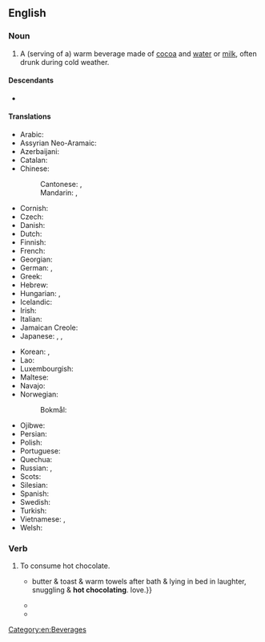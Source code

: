 {{also|hot-chocolate}}
==English==
{{wikipedia}}

===Noun===
{{en-noun|~}}

# A (serving of a) warm beverage made of [[cocoa]] and [[water]] or [[milk]], often drunk during cold weather.
#: {{syn|en|chocolate tea|cocoa|cocoa tea|hot cocoa}}

====Descendants====
* {{desc|fa|هات چاکلت|tr=hât čâklet|bor=1}}

====Translations====
{{trans-top|beverage}}
* Arabic: {{t|ar|شُكُولَاتَة سَاخِنَة|f|tr=šukūlāta sāḵina}}
* Assyrian Neo-Aramaic: {{t|aii|ܟ̰ܝܼܟܵܠܹܬܹܐ ܚܲܡܝܼܡܬܵܐ|f|tr=čīkālētē ḵamīmtā}}
* Azerbaijani: {{t+|az|kakao}}
* Catalan: {{t|ca|xocolata desfeta|f}}
* Chinese:
*: Cantonese: {{t|yue|熱朱古力}}, {{t|yue|热朱古力|tr=jit6 zyu1 gu2-1 lik6-1}}
*: Mandarin: {{t|cmn|熱巧克力}}, {{t|cmn|热巧克力|tr=rè qiǎokèlì}}
* Cornish: {{t|kw|choklet tomm|m}}
* Czech: {{t|cs|horká čokoláda|f}}
* Danish: {{t|da|varm kakao|c}}
* Dutch: {{t|nl|warme choco}}
* Finnish: {{t+|fi|kaakao}}
* French: {{t+|fr|chocolat chaud|m}}
* Georgian: {{t|ka|ცხელი შოკოლადი}}
* German: {{t+|de|Kakao|m}}, {{t|de|heiße Schokolade|f}}
* Greek: {{t|el|ζεστή σοκολάτα}}
* Hebrew: {{t+|he|שוקו|m|tr=shóko}}
* Hungarian: {{t+|hu|forró csokoládé}}, {{t+|hu|kakaó}}
* Icelandic: {{t|is|heitt kakó}}
* Irish: {{t|ga|seacláid the}}
* Italian: {{t|it|cioccolata calda}}
* Jamaican Creole: {{t|jam|chahklit tea}}
* Japanese: {{t+|ja|ココア|tr=kokoa}}, {{t+|ja|ホットチョコレート|tr=hottochokorēto}}, {{t|ja|ホットチョコ|tr=hotto choko}}
{{trans-mid}}
* Korean: {{t|ko|핫초코}}, {{t+|ko|코코아}}
* Lao: {{t|lo|ເລດຮ້ອນ}}
* Luxembourgish: {{t|lb|schockelaskaffi}}
* Maltese: {{t|mt|xarba taċ-ċikkulata|f}}
* Navajo: {{t|nv|gohwééh hashtłʼishí}}
* Norwegian:
*: Bokmål: {{t+|nb|kakao}}
* Ojibwe: {{t|oj|miskwaaboo}}
* Persian: {{t+|fa|شکلات داغ|tr=šukulât-e dâğ}}
* Polish: {{t|pl|gorąca czekolada}}
* Portuguese: {{t+|pt|chocolate quente|m}}
* Quechua: {{t|qu|kakawa upyana}}
* Russian: {{t|ru|горя́чий шокола́д|m}}, {{t+|ru|кака́о|n}}
* Scots: {{t|sco|het chocolate}}
* Silesian: {{t|szl|gorko szekulada}}
* Spanish: {{t+|es|chocolate|m}}
* Swedish: {{t+|sv|varm choklad}}
* Turkish: {{t|tr|sıcak çikolata}}
* Vietnamese: {{t|vi|nước sôcôla}}, {{t|vi|sôcôla nóng}}
* Welsh: {{t|cy|siocled poeth|m}}
{{trans-bottom}}

===Verb===
{{en-verb}}

# To consume hot  chocolate.
#* {{quote-book|en|year=2006| title=Edgecities|author=Sean Burn| page=71| passage={{...}} butter &amp; toast &amp; warm towels after bath &amp; lying in bed in laughter, snuggling &amp; '''hot chocolating'''. love.}}
#* {{quote-book|en|year=2010| title=La Di Da Di Bloody Da!', author=Robin Anderson| page=195| passage=“Well, while you and Denise are '''hot chocolating''', I shall be finalizing next week&#39;s arrangements,” said Svetlana haughtily.}}
#* {{quote-journal|en|date=July 5, 2021|work=Mongabay|title=Amid historic heat, a climate scientist’s mountain love story (commentary) |author=Heidi Steltzer| volume=|number=|passage=They’d driven up while we’d been '''hot ''' and stayed a bit longer up high. }}

[[Category:en:Beverages]]